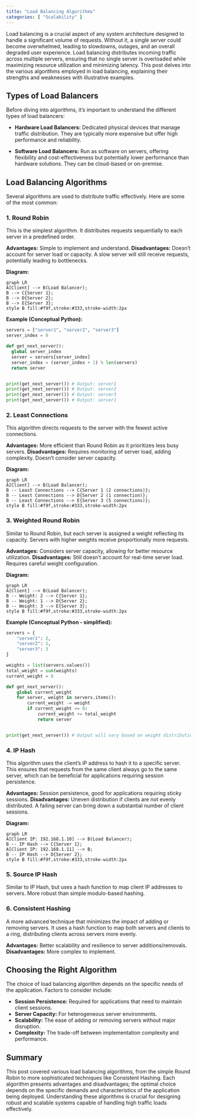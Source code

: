 ```yaml
---
title: "Load Balancing Algorithms"
categories: [ "Scalability" ]
---
```



Load balancing is a crucial aspect of any system architecture designed to handle a significant volume of requests.  Without it, a single server could become overwhelmed, leading to slowdowns, outages, and an overall degraded user experience.  Load balancing distributes incoming traffic across multiple servers, ensuring that no single server is overloaded while maximizing resource utilization and minimizing latency. This post delves into the various algorithms employed in load balancing, explaining their strengths and weaknesses with illustrative examples.


## Types of Load Balancers

Before diving into algorithms, it's important to understand the different types of load balancers:

* **Hardware Load Balancers:** Dedicated physical devices that manage traffic distribution. They are typically more expensive but offer high performance and reliability.

* **Software Load Balancers:**  Run as software on servers, offering flexibility and cost-effectiveness but potentially lower performance than hardware solutions.  They can be cloud-based or on-premise.


## Load Balancing Algorithms

Several algorithms are used to distribute traffic effectively.  Here are some of the most common:

### 1. Round Robin

This is the simplest algorithm. It distributes requests sequentially to each server in a predefined order.

**Advantages:** Simple to implement and understand.
**Disadvantages:** Doesn't account for server load or capacity.  A slow server will still receive requests, potentially leading to bottlenecks.

**Diagram:**

```mermaid
graph LR
A[Client] --> B(Load Balancer);
B --> C{Server 1};
B --> D{Server 2};
B --> E{Server 3};
style B fill:#f9f,stroke:#333,stroke-width:2px
```

**Example (Conceptual Python):**

```python
servers = ["server1", "server2", "server3"]
server_index = 0

def get_next_server():
  global server_index
  server = servers[server_index]
  server_index = (server_index + 1) % len(servers)
  return server


print(get_next_server()) # Output: server1
print(get_next_server()) # Output: server2
print(get_next_server()) # Output: server3
print(get_next_server()) # Output: server1
```


### 2. Least Connections

This algorithm directs requests to the server with the fewest active connections.

**Advantages:** More efficient than Round Robin as it prioritizes less busy servers.
**Disadvantages:** Requires monitoring of server load, adding complexity. Doesn't consider server capacity.

**Diagram:**

```mermaid
graph LR
A[Client] --> B(Load Balancer);
B -- Least Connections --> C{Server 1 (2 connections)};
B -- Least Connections --> D{Server 2 (1 connection)};
B -- Least Connections --> E{Server 3 (5 connections)};
style B fill:#f9f,stroke:#333,stroke-width:2px
```


### 3. Weighted Round Robin

Similar to Round Robin, but each server is assigned a weight reflecting its capacity. Servers with higher weights receive proportionally more requests.

**Advantages:** Considers server capacity, allowing for better resource utilization.
**Disadvantages:** Still doesn't account for real-time server load.  Requires careful weight configuration.

**Diagram:**

```mermaid
graph LR
A[Client] --> B(Load Balancer);
B -- Weight: 2 --> C{Server 1};
B -- Weight: 1 --> D{Server 2};
B -- Weight: 3 --> E{Server 3};
style B fill:#f9f,stroke:#333,stroke-width:2px
```

**Example (Conceptual Python - simplified):**

```python
servers = {
    "server1": 2,
    "server2": 1,
    "server3": 3
}

weights = list(servers.values())
total_weight = sum(weights)
current_weight = 0

def get_next_server():
    global current_weight
    for server, weight in servers.items():
        current_weight -= weight
        if current_weight <= 0:
            current_weight += total_weight
            return server


print(get_next_server()) # Output will vary based on weight distribution
```

### 4. IP Hash

This algorithm uses the client's IP address to hash it to a specific server. This ensures that requests from the same client always go to the same server, which can be beneficial for applications requiring session persistence.

**Advantages:** Session persistence, good for applications requiring sticky sessions.
**Disadvantages:**  Uneven distribution if clients are not evenly distributed. A failing server can bring down a substantial number of client sessions.

**Diagram:**

```mermaid
graph LR
A[Client IP: 192.168.1.10] --> B(Load Balancer);
B -- IP Hash --> C{Server 1};
A[Client IP: 192.168.1.11] --> B;
B -- IP Hash --> D{Server 2};
style B fill:#f9f,stroke:#333,stroke-width:2px
```


### 5.  Source IP Hash

Similar to IP Hash, but uses a hash function to map client IP addresses to servers.  More robust than simple modulo-based hashing.


### 6.  Consistent Hashing

A more advanced technique that minimizes the impact of adding or removing servers.  It uses a hash function to map both servers and clients to a ring, distributing clients across servers more evenly.

**Advantages:**  Better scalability and resilience to server additions/removals.
**Disadvantages:**  More complex to implement.


## Choosing the Right Algorithm

The choice of load balancing algorithm depends on the specific needs of the application. Factors to consider include:

* **Session Persistence:**  Required for applications that need to maintain client sessions.
* **Server Capacity:**  For heterogeneous server environments.
* **Scalability:** The ease of adding or removing servers without major disruption.
* **Complexity:** The trade-off between implementation complexity and performance.


## Summary

This post covered various load balancing algorithms, from the simple Round Robin to more sophisticated techniques like Consistent Hashing.  Each algorithm presents advantages and disadvantages;  the optimal choice depends on the specific demands and characteristics of the application being deployed. Understanding these algorithms is crucial for designing robust and scalable systems capable of handling high traffic loads effectively.

